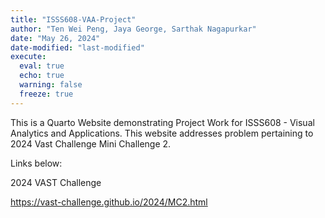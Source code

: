 ```yaml
---
title: "ISSS608-VAA-Project"
author: "Ten Wei Peng, Jaya George, Sarthak Nagapurkar"
date: "May 26, 2024"
date-modified: "last-modified"
execute: 
  eval: true
  echo: true
  warning: false
  freeze: true
---
```


This is a Quarto Website demonstrating Project Work for ISSS608 - Visual Analytics and Applications. This website addresses problem pertaining to 2024 Vast Challenge Mini Challenge 2.

Links below:

2024 VAST Challenge 

<https://vast-challenge.github.io/2024/MC2.html> 
